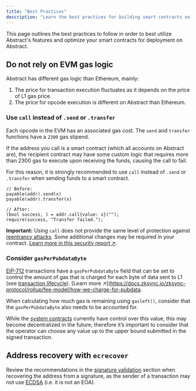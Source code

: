 ```yaml
---
title: "Best Practices"
description: "Learn the best practices for building smart contracts on Abstract."
---
```


This page outlines the best practices to follow in order to best utilize Abstract's
features and optimize your smart contracts for deployment on Abstract.

## Do not rely on EVM gas logic

Abstract has different gas logic than Ethereum, mainly:

1. The price for transaction execution fluctuates as it depends on the price of L1 gas price.
2. The price for opcode execution is different on Abstract than Ethereum.

### Use `call` instead of `.send` or `.transfer`

Each opcode in the EVM has an associated gas cost. The `send` and `transfer` functions have a `2300` gas stipend.

If the address you call is a smart contract (which all accounts on Abstract are),
the recipient contract may have some custom logic that requires more than 2300 gas to execute upon receiving the funds,
causing the call to fail.

For this reason, it is strongly recommended to use `call` instead of `.send` or `.transfer` when sending funds to a smart contract.

```solidity
// Before:
payable(addr).send(x)
payable(addr).transfer(x)

// After:
(bool success, ) = addr.call{value: x}("");
require(success, "Transfer failed.");
```

**Important:** Using `call` does not
provide the same level of protection against [reentrancy attacks](https://blog.openzeppelin.com/reentrancy-after-istanbul).
Some additional changes may be required in your contract. [Learn more in this security report ↗](https://consensys.io/diligence/blog/2019/09/stop-using-soliditys-transfer-now/).

### Consider `gasPerPubdataByte`

[EIP-712](https://eips.ethereum.org/EIPS/eip-712) transactions have a `gasPerPubdataByte`
field that can be set to control the amount of gas that is charged for each byte of data sent to L1
(see [transaction lifecycle](/how-abstract-works/architecture/transaction-lifecycle)). [Learn more ↗](https://docs.zksync.io/zksync-protocol/rollup/fee-model/how-we-charge-for-pubdata.

When calculating how much gas is remaining using `gasleft()`, consider that the
`gasPerPubdataByte` also needs to be accounted for.

While the [system contracts](/how-abstract-works/system-contracts/overview)
currently have control over this value, this may become decentralized
in the future; therefore it&rsquo;s important to consider that the
operator can choose any value up to the upper bound submitted in the signed transaction.

## Address recovery with `ecrecover`

Review the recommendations in the [signature validation](/how-abstract-works/native-account-abstraction/signature-validation)
section when recovering the address from a signature, as the sender of a transaction may not use [ECDSA](https://en.wikipedia.org/wiki/Elliptic_Curve_Digital_Signature_Algorithm)
(i.e. it is not an EOA).

